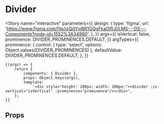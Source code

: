 
<Meta title="components/Divider" component={Divider} />

# Divider

<Story
	name="interactive"
	parameters={{
		design: {
			type: 'figma',
			url: 'https://www.figma.com/file/izQdYyiBR1GQgFkaOIfIJI/LMS---DS---Components?node-id=1552%3A34960',
		},
	}}
	args={{
		isVertical: false,
		prominence: DIVIDER_PROMINENCES.DEFAULT,
	}}
	argTypes={{
		prominence: {
			control: { type: 'select', options: Object.values(DIVIDER_PROMINENCES) },
			defaultValue: DIVIDER_PROMINENCES.DEFAULT,
		},
	}}
>
	{(args) => {
		return {
			components: { Divider },
			props: Object.keys(args),
			template:
				'<div style="height: 200px; width: 200px;"><divider :is-vertical="isVertical" :prominence="prominence"/></div>',
		};
	}}
</Story>

## Props

<Props of={Divider} />

